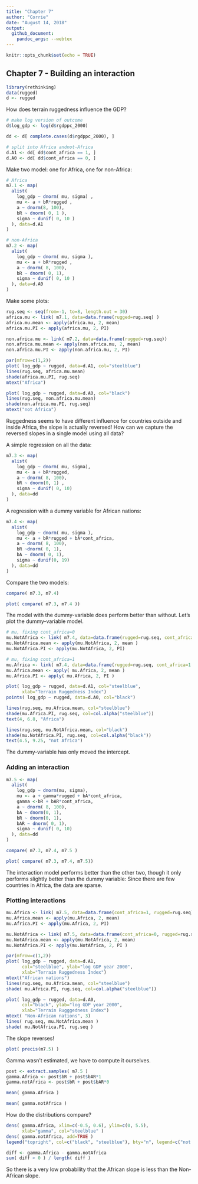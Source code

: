 ```yaml
---
title: "Chapter 7"
author: "Corrie"
date: "August 14, 2018"
output: 
  github_document:
    pandoc_args: --webtex 
---
```


```r
knitr::opts_chunk$set(echo = TRUE)
```

## Chapter 7  - Building an interaction


```r
library(rethinking)
data(rugged)
d <- rugged
```

How does terrain ruggedness influence the GDP?
```r
# make log version of outcome
d$log_gdp <- log(d$rgdppc_2000)

dd <- d[ complete.cases(d$rgdppc_2000), ]

# split into Africa andnot-Africa
d.A1 <- dd[ dd$cont_africa == 1, ]
d.A0 <- dd[ dd$cont_africa == 0, ]
```

Make two model: one for Africa, one for non-Africa:
```r
# Africa
m7.1 <- map(
  alist(
    log_gdp ~ dnorm( mu, sigma) ,
    mu <- a + bR*rugged ,
    a ~ dnorm(8, 100),
    bR ~ dnorm( 0, 1 ),
    sigma ~ dunif( 0, 10 )
  ), data=d.A1
)

# non-Africa
m7.2 <- map(
  alist(
    log_gdp ~ dnorm( mu, sigma ),
    mu <- a + bR*rugged ,
    a ~ dnorm( 8, 100),
    bR ~ dnorm( 0, 1),
    sigma ~ dunif( 0, 10 )
  ), data=d.A0
)
```

Make some plots:
```r
rug.seq <- seq(from=-1, to=8, length.out = 30)
africa.mu <- link( m7.1, data=data.frame(rugged=rug.seq) )
africa.mu.mean <- apply(africa.mu, 2, mean)
africa.mu.PI <- apply(africa.mu, 2, PI)

non.africa.mu <- link( m7.2, data=data.frame(rugged=rug.seq))
non.africa.mu.mean <- apply(non.africa.mu, 2, mean)
non.africa.mu.PI <- apply(non.africa.mu, 2, PI)

par(mfrow=c(1,2))
plot( log_gdp ~ rugged, data=d.A1, col="steelblue")
lines(rug.seq, africa.mu.mean)
shade(africa.mu.PI, rug.seq)
mtext("Africa")

plot( log_gdp ~ rugged, data=d.A0, col="black")
lines(rug.seq, non.africa.mu.mean)
shade(non.africa.mu.PI, rug.seq)
mtext("not Africa")
```

Ruggedness seems to have different influence for countries outside and inside Africa, the slope is actually reversed!
How can we capture the reversed slopes in a single model using all data?

A simple regression on all the data:
```r
m7.3 <- map(
  alist(
    log_gdp ~ dnorm( mu, sigma),
    mu <- a + bR*rugged,
    a ~ dnorm( 8, 100),
    bR ~ dnorm(0, 1) ,
    sigma ~ dunif( 0, 10)
  ), data=dd
)
```

A regression with a dummy variable for African nations:
```r
m7.4 <- map(
  alist(
    log_gdp ~ dnorm( mu, sigma ),
    mu <- a + bR*rugged + bA*cont_africa,
    a ~ dnorm( 8, 100),
    bR ~dnorm( 0, 1),
    bA ~ dnorm( 0, 1),
    sigma ~ dunif(0, 19)
  ), data=dd
)
```

Compare the two models:
```r
compare( m7.3, m7.4)
```

```r
plot( compare( m7.3, m7.4 ))
```

The model with the dummy-variable does perform better than without.
Let's plot the dummy-variable model.
```r
# mu, fixing cont_africa=0
mu.NotAfrica <- link( m7.4, data=data.frame(rugged=rug.seq, cont_africa=0 ) )
mu.NotAfrica.mean <- apply(mu.NotAfrica, 2, mean )
mu.NotAfrica.PI <- apply(mu.NotAfrica, 2, PI)

# mu, fixing cont_africa=1
mu.Africa <- link( m7.4, data=data.frame(rugged=rug.seq, cont_africa=1 ) )
mu.Africa.mean <- apply( mu.Africa, 2, mean )
mu.Africa.PI <- apply( mu.Africa, 2, PI )

plot( log_gdp ~ rugged, data=d.A1, col="steelblue", 
      xlab="Terrain Ruggedness Index")
points( log_gdp ~ rugged, data=d.A0, col="black")

lines(rug.seq, mu.Africa.mean, col="steelblue")
shade(mu.Africa.PI, rug.seq, col=col.alpha("steelblue"))
text(4, 6.8, "Africa")

lines(rug.seq, mu.NotAfrica.mean, col="black")
shade(mu.NotAfrica.PI, rug.seq, col=col.alpha("black"))
text(4.5, 9.25, "not Africa")
```

The dummy-variable has only moved the intercept.

### Adding an interaction
```r
m7.5 <- map(
  alist(
    log_gdp ~ dnorm(mu, sigma),
    mu <- a + gamma*rugged + bA*cont_africa,
    gamma <-bR + bAR*cont_africa,
    a ~ dnorm( 8, 100),
    bA ~ dnorm(0, 1),
    bR ~ dnorm(0, 1),
    bAR ~ dnorm( 0, 1),
    sigma ~ dunif( 0, 10)
  ), data=dd
)

compare( m7.3, m7.4, m7.5 )
```
```r
plot( compare( m7.3, m7.4, m7.5))
```

The interaction model performs better than the other two, though it only performs slightly better than the dummy variable: Since there are few countries in Africa, the data are sparse.

### Plotting interactions
```r
mu.Africa <- link( m7.5, data=data.frame(cont_africa=1, rugged=rug.seq))
mu.Africa.mean <- apply(mu.Africa, 2, mean)
mu.Africa.PI <- apply(mu.Africa, 2, PI)

mu.NotAfrica <- link( m7.5, data=data.frame(cont_africa=0, rugged=rug.seq))
mu.NotAfrica.mean <- apply(mu.NotAfrica, 2, mean)
mu.NotAfrica.PI <- apply(mu.NotAfrica, 2, PI )

par(mfrow=c(1,2))
plot( log_gdp ~ rugged, data=d.A1,
      col="steelblue", ylab="log GDP year 2000",
      xlab="Terrain Ruggedness Index")
mtext("African nations")
lines(rug.seq, mu.Africa.mean, col="steelblue")
shade( mu.Africa.PI, rug.seq, col=col.alpha("steelblue"))

plot( log_gdp ~ rugged, data=d.A0,
      col="black", ylab="log GDP year 2000",
      xlab="Terrain Rugggedness Index")
mtext( "Non-African nations", 3)
lines( rug.seq, mu.NotAfrica.mean )
shade( mu.NotAfrica.PI, rug.seq )
```

The slope reverses!
```r
plot( precis(m7.5) )
```

Gamma wasn't estimated, we have to compute it ourselves.
```r
post <- extract.samples( m7.5 )
gamma.Africa <- post$bR + post$bAR*1
gamma.notAfrica <- post$bR + post$bAR*0

mean( gamma.Africa )
```

```r
mean( gamma.notAfrica )
```

How do the distributions compare?
```r
dens( gamma.Africa, xlim=c(-0.5, 0.6), ylim=c(0, 5.5),
      xlab="gamma", col="steelblue" )
dens( gamma.notAfrica, add=TRUE )
legend("topright", col=c("black", "steelblue"), bty="n", legend=c("not Africa", "Africa"))
```

```r
diff <- gamma.Africa - gamma.notAfrica
sum( diff < 0 ) / length( diff )
```

So there is a very low probability that the African slope is less than the Non-African slope.